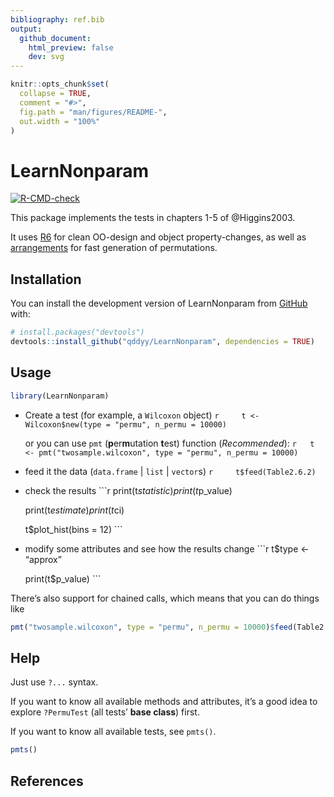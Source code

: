 ```yaml
---
bibliography: ref.bib
output:
  github_document:
    html_preview: false
    dev: svg
---
```


<!-- README.md is generated from README.Rmd. Please edit that file -->

```r
knitr::opts_chunk$set(
  collapse = TRUE,
  comment = "#>",
  fig.path = "man/figures/README-",
  out.width = "100%"
)
```

# LearnNonparam

<!-- badges: start -->
[![R-CMD-check](https://github.com/qddyy/LearnNonparam/actions/workflows/R-CMD-check.yaml/badge.svg)](https://github.com/qddyy/LearnNonparam/actions/workflows/R-CMD-check.yaml)
<!-- badges: end -->

This package implements the tests in chapters 1-5 of @Higgins2003.

It uses [R6](https://cran.r-project.org/package=R6) for clean OO-design and object property-changes, as well as [arrangements](https://cran.r-project.org/package=arrangements) for fast generation of permutations.

## Installation

You can install the development version of LearnNonparam from [GitHub](https://github.com/) with:

```r
# install.packages("devtools")
devtools::install_github("qddyy/LearnNonparam", dependencies = TRUE)
```

## Usage

```r
library(LearnNonparam)
```

- Create a test (for example, a `Wilcoxon` object)
    ```r
    t <- Wilcoxon$new(type = "permu", n_permu = 10000)
    ```

    or you can use `pmt` (**p**er**m**utation **t**est) function (*Recommended*):
    ```r
    t <- pmt("twosample.wilcoxon", type = "permu", n_permu = 10000)
    ```

- feed it the data (`data.frame` | `list` | `vector`s)
    ```r
    t$feed(Table2.6.2)
    ```

- check the results
    ```r
    print(t$statistic)
    print(t$p_value)

    print(t$estimate)
    print(t$ci)

    t$plot_hist(bins = 12)
    ```

- modify some attributes and see how the results change
    ```r
    t$type <- "approx"

    print(t$p_value)
    ```

There's also support for chained calls, which means that you can do things like

```r
pmt("twosample.wilcoxon", type = "permu", n_permu = 10000)$feed(Table2.6.2)$plot_hist(bins = 12)$p_value
```

## Help

Just use `?...` syntax. 

If you want to know all available methods and attributes, it's a good idea to explore `?PermuTest` (all tests' **base class**) first. 

If you want to know all available tests, see `pmts()`. 

```r
pmts()
```

## References